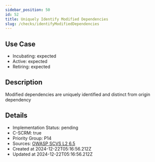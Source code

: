 ```yaml
---
sidebar_position: 50
id: 52
title: Uniquely Identify Modified Dependencies
slug: /checks/identifyModifiedDependencies
---
```


## Use Case
<!-- LEVELS:START -->
- Incubating: expected
- Active: expected
- Retiring: expected
<!-- LEVELS:END -->

<!-- DESCRIPTION:START -->
## Description
Modified dependencies are uniquely identified and distinct from origin dependency
<!-- DESCRIPTION:END -->

<!-- DETAILS:START -->
## Details
- Implementation Status: pending
- C-SCRM: true
- Priority Group: P14
- Sources: [OWASP SCVS L2 6.5](https://scvs.owasp.org/scvs/v6-pedigree-and-provenance/)
- Created at 2024-12-22T05:16:56.212Z
- Updated at 2024-12-22T05:16:56.212Z
<!-- DETAILS:END -->
